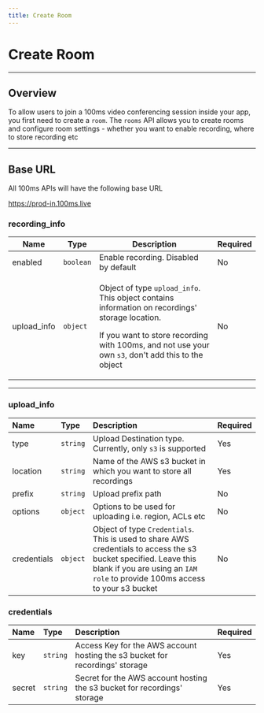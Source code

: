```yaml
---
title: Create Room
---
```


# Create Room

---

## Overview

To allow users to join a 100ms video conferencing session inside your app, you first need to create a `room`. The `rooms` API allows you to create rooms and configure room settings - whether you want to enable recording, where to store recording etc

---

## Base URL

All 100ms APIs will have the following base URL

https://prod-in.100ms.live

### recording_info

<table className="table">
    <thead>
        <tr>
            <th>Name</th>
            <th>Type</th>
            <th>Description</th>
            <th>Required</th>
        </tr>
    </thead>
    <tbody>
        <tr>
            <td>enabled</td>
            <td>
                <code>boolean</code>
            </td>
            <td>Enable recording. Disabled by default</td>
            <td>No</td>
        </tr>
        <tr>
            <td>upload_info</td>
            <td>
                <code>object</code>
            </td>
            <td>
                <p>
                    Object of type <code>upload_info</code>. This object contains information on
                    recordings&apos; storage location.
                </p>
                <p></p>
                <p>
                    If you want to store recording with 100ms, and not use your own <code>s3</code>,
                    don&apos;t add this to the object
                </p>
            </td>
            <td>No</td>
        </tr>
    </tbody>
</table>

---

### upload_info

| Name        | Type     | Description                                                                                                                                                                                      | Required |
| :---------- | :------- | :----------------------------------------------------------------------------------------------------------------------------------------------------------------------------------------------- | :------- |
| type        | `string` | Upload Destination type. Currently, only `s3` is supported                                                                                                                                       | Yes      |
| location    | `string` | Name of the AWS s3 bucket in which you want to store all recordings                                                                                                                              | Yes      |
| prefix      | `string` | Upload prefix path                                                                                                                                                                               | No       |
| options     | `object` | Options to be used for uploading i.e. region, ACLs etc                                                                                                                                           | No       |
| credentials | `object` | Object of type `Credentials`. This is used to share AWS credentials to access the s3 bucket specified. Leave this blank if you are using an `IAM role` to provide 100ms access to your s3 bucket | No       |

### credentials

| Name   | Type     | Description                                                                  | Required |
| :----- | :------- | :--------------------------------------------------------------------------- | :------- |
| key    | `string` | Access Key for the AWS account hosting the s3 bucket for recordings' storage | Yes      |
| secret | `string` | Secret for the AWS account hosting the s3 bucket for recordings' storage     | Yes      |
